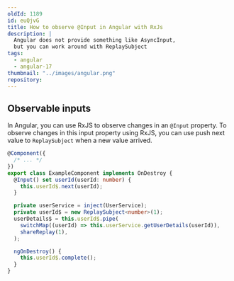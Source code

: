 ```yaml
---
oldId: 1189
id: euQjvG
title: How to observe @Input in Angular with RxJs
description: |
  Angular does not provide something like AsyncInput, 
  but you can work around with ReplaySubject
tags:
  - angular
  - angular-17
thumbnail: "../images/angular.png"
repository:
---
```


## Observable inputs

In Angular, you can use RxJS to observe changes in an `@Input` property.
To observe changes in this input property using RxJS,
you can use push next value to `ReplaySubject` when a new value arrived.

```ts
@Component({
  /* ... */
})
export class ExampleComponent implements OnDestroy {
  @Input() set userId(userId: number) {
    this.userId$.next(userId);
  }

  private userService = inject(UserService);
  private userId$ = new ReplaySubject<number>(1);
  userDetails$ = this.userId$.pipe(
    switchMap((userId) => this.userService.getUserDetails(userId)),
    shareReplay(1),
  );

  ngOnDestroy() {
    this.userId$.complete();
  }
}
```

